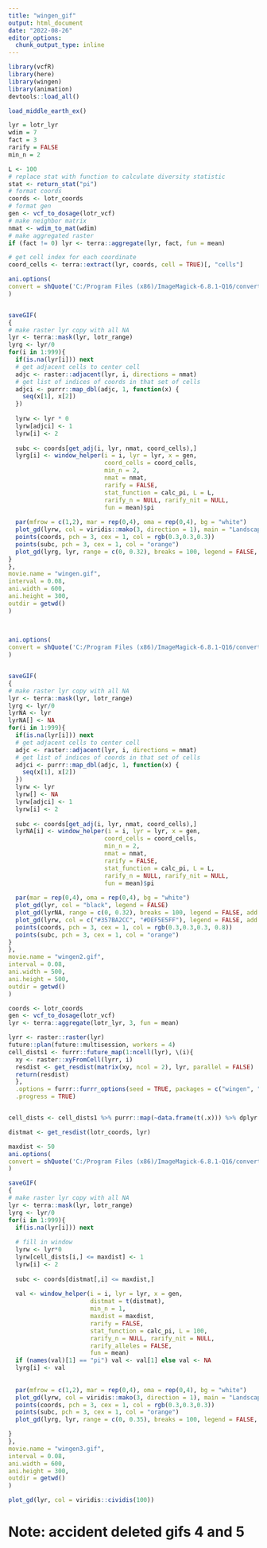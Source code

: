 ```yaml
---
title: "wingen_gif"
output: html_document
date: "2022-08-26"
editor_options: 
  chunk_output_type: inline
---
```

```r
library(vcfR)
library(here)
library(wingen)
library(animation)
devtools::load_all()
```
```r
load_middle_earth_ex()

lyr = lotr_lyr
wdim = 7
fact = 3
rarify = FALSE
min_n = 2

L <- 100
# replace stat with function to calculate diversity statistic
stat <- return_stat("pi")
# format coords
coords <- lotr_coords
# format gen
gen <- vcf_to_dosage(lotr_vcf)
# make neighbor matrix
nmat <- wdim_to_mat(wdim)
# make aggregated raster
if (fact != 0) lyr <- terra::aggregate(lyr, fact, fun = mean)
```


```r

# get cell index for each coordinate
coord_cells <- terra::extract(lyr, coords, cell = TRUE)[, "cells"]

ani.options(
convert = shQuote('C:/Program Files (x86)/ImageMagick-6.8.1-Q16/convert.exe')
)


saveGIF(
{
# make raster lyr copy with all NA
lyr <- terra::mask(lyr, lotr_range)
lyrg <- lyr/0
for(i in 1:999){
  if(is.na(lyr[i])) next
  # get adjacent cells to center cell
  adjc <- raster::adjacent(lyr, i, directions = nmat)
  # get list of indices of coords in that set of cells
  adjci <- purrr::map_dbl(adjc, 1, function(x) {
    seq(x[1], x[2])
  })
  
  lyrw <- lyr * 0
  lyrw[adjci] <- 1
  lyrw[i] <- 2
  
  subc <- coords[get_adj(i, lyr, nmat, coord_cells),]
  lyrg[i] <- window_helper(i = i, lyr = lyr, x = gen, 
                           coord_cells = coord_cells,
                           min_n = 2,
                           nmat = nmat, 
                           rarify = FALSE,
                           stat_function = calc_pi, L = L,
                           rarify_n = NULL, rarify_nit = NULL,
                           fun = mean)$pi
  
  par(mfrow = c(1,2), mar = rep(0,4), oma = rep(0,4), bg = "white")
  plot_gd(lyrw, col = viridis::mako(3, direction = 1), main = "Landscape", legend = FALSE)
  points(coords, pch = 3, cex = 1, col = rgb(0.3,0.3,0.3))
  points(subc, pch = 3, cex = 1, col = "orange")
  plot_gd(lyrg, lyr, range = c(0, 0.32), breaks = 100, legend = FALSE, main = "Genetic Diversity")
}
},
movie.name = "wingen.gif", 
interval = 0.08, 
ani.width = 600, 
ani.height = 300,
outdir = getwd()
)  
  
  
```

```r

ani.options(
convert = shQuote('C:/Program Files (x86)/ImageMagick-6.8.1-Q16/convert.exe')
)


saveGIF(
{
# make raster lyr copy with all NA
lyr <- terra::mask(lyr, lotr_range)
lyrg <- lyr/0
lyrNA <- lyr
lyrNA[] <- NA
for(i in 1:999){
  if(is.na(lyr[i])) next
  # get adjacent cells to center cell
  adjc <- raster::adjacent(lyr, i, directions = nmat)
  # get list of indices of coords in that set of cells
  adjci <- purrr::map_dbl(adjc, 1, function(x) {
    seq(x[1], x[2])
  })
  lyrw <- lyr
  lyrw[] <- NA
  lyrw[adjci] <- 1
  lyrw[i] <- 2
  
  subc <- coords[get_adj(i, lyr, nmat, coord_cells),]
  lyrNA[i] <- window_helper(i = i, lyr = lyr, x = gen, 
                           coord_cells = coord_cells,
                           min_n = 2,
                           nmat = nmat, 
                           rarify = FALSE,
                           stat_function = calc_pi, L = L,
                           rarify_n = NULL, rarify_nit = NULL,
                           fun = mean)$pi
  
  par(mar = rep(0,4), oma = rep(0,4), bg = "white")
  plot_gd(lyr, col = "black", legend = FALSE)
  plot_gd(lyrNA, range = c(0, 0.32), breaks = 100, legend = FALSE, add = TRUE)
  plot_gd(lyrw, col = c("#357BA2CC", "#DEF5E5FF"), legend = FALSE, add = TRUE)
  points(coords, pch = 3, cex = 1, col = rgb(0.3,0.3,0.3, 0.8))
  points(subc, pch = 3, cex = 1, col = "orange")
}
},
movie.name = "wingen2.gif", 
interval = 0.08, 
ani.width = 500, 
ani.height = 500,
outdir = getwd()
)  
```


```r

coords <- lotr_coords
gen <- vcf_to_dosage(lotr_vcf)
lyr <- terra::aggregate(lotr_lyr, 3, fun = mean)

lyrr <- raster::raster(lyr)
future::plan(future::multisession, workers = 4)
cell_dists1 <- furrr::future_map(1:ncell(lyr), \(i){
  xy <- raster::xyFromCell(lyrr, i)
  resdist <- get_resdist(matrix(xy, ncol = 2), lyr, parallel = FALSE)
  return(resdist)
  },
  .options = furrr::furrr_options(seed = TRUE, packages = c("wingen", "terra", "raster", "adegenet")),
  .progress = TRUE)


cell_dists <- cell_dists1 %>% purrr::map(~data.frame(t(.x))) %>% dplyr::bind_rows()

distmat <- get_resdist(lotr_coords, lyr)

maxdist <- 50
ani.options(
convert = shQuote('C:/Program Files (x86)/ImageMagick-6.8.1-Q16/convert.exe')
)

saveGIF(
{
# make raster lyr copy with all NA
lyr <- terra::mask(lyr, lotr_range)
lyrg <- lyr/0
for(i in 1:999){
  if(is.na(lyr[i])) next
  
  # fill in window
  lyrw <- lyr*0
  lyrw[cell_dists[i,] <= maxdist] <- 1
  lyrw[i] <- 2
  
  subc <- coords[distmat[,i] <= maxdist,]
  
  val <- window_helper(i = i, lyr = lyr, x = gen, 
                       distmat = t(distmat),
                       min_n = 1,
                       maxdist = maxdist, 
                       rarify = FALSE,
                       stat_function = calc_pi, L = 100,
                       rarify_n = NULL, rarify_nit = NULL,
                       rarify_alleles = FALSE,
                       fun = mean)
  if (names(val)[1] == "pi") val <- val[1] else val <- NA
  lyrg[i] <- val
  
  
  par(mfrow = c(1,2), mar = rep(0,4), oma = rep(0,4), bg = "white")
  plot_gd(lyrw, col = viridis::mako(3, direction = 1), main = "Landscape", legend = FALSE)
  points(coords, pch = 3, cex = 1, col = rgb(0.3,0.3,0.3))
  points(subc, pch = 3, cex = 1, col = "orange")
  plot_gd(lyrg, lyr, range = c(0, 0.35), breaks = 100, legend = FALSE, main = "Genetic Diversity")

}
},
movie.name = "wingen3.gif", 
interval = 0.08, 
ani.width = 600, 
ani.height = 300,
outdir = getwd()
)  

plot_gd(lyr, col = viridis::cividis(100))
```

# Note: accident deleted gifs 4 and 5
